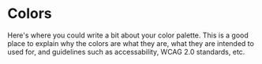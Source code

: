 

<Meta title="Styleguide/Colors" />

# Colors

Here's where you could write a bit about your color palette. This is a good place to
explain why the colors are what they are, what they are intended to used for, and
guidelines such as accessability, WCAG 2.0 standards, etc.

<ColorBlocks />
